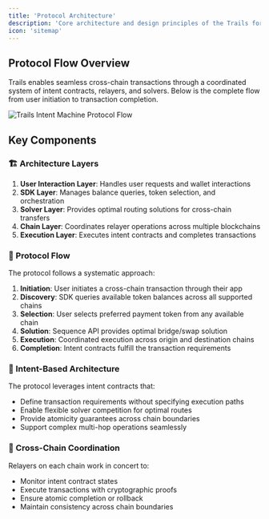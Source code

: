 ```yaml
---
title: 'Protocol Architecture'
description: 'Core architecture and design principles of the Trails for cross-chain transactions'
icon: 'sitemap'
---
```


## Protocol Flow Overview

Trails enables seamless cross-chain transactions through a coordinated system of intent contracts, relayers, and solvers. Below is the complete flow from user initiation to transaction completion.

![Trails Intent Machine Protocol Flow](../images/intent-machine.svg)

## Key Components

### 🏗️ Architecture Layers

1. **User Interaction Layer**: Handles user requests and wallet interactions
2. **SDK Layer**: Manages balance queries, token selection, and orchestration
3. **Solver Layer**: Provides optimal routing solutions for cross-chain transfers
4. **Chain Layer**: Coordinates relayer operations across multiple blockchains
5. **Execution Layer**: Executes intent contracts and completes transactions

### 🔄 Protocol Flow

The protocol follows a systematic approach:

1. **Initiation**: User initiates a cross-chain transaction through their app
2. **Discovery**: SDK queries available token balances across all supported chains
3. **Selection**: User selects preferred payment token from any available chain
4. **Solution**: Sequence API provides optimal bridge/swap solution
5. **Execution**: Coordinated execution across origin and destination chains
6. **Completion**: Intent contracts fulfill the transaction requirements

### 🎯 Intent-Based Architecture

The protocol leverages intent contracts that:
- Define transaction requirements without specifying execution paths
- Enable flexible solver competition for optimal routes
- Provide atomicity guarantees across chain boundaries
- Support complex multi-hop operations seamlessly

### 🌉 Cross-Chain Coordination

Relayers on each chain work in concert to:
- Monitor intent contract states
- Execute transactions with cryptographic proofs
- Ensure atomic completion or rollback
- Maintain consistency across chain boundaries